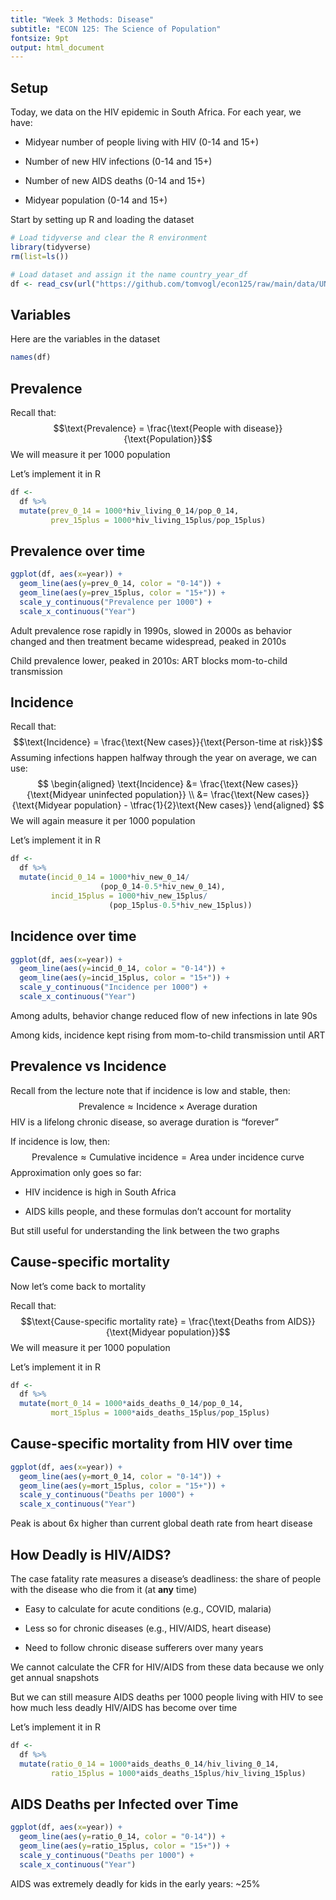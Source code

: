 ```yaml
---
title: "Week 3 Methods: Disease"
subtitle: "ECON 125: The Science of Population"
fontsize: 9pt
output: html_document
---
```


## Setup

Today, we data on the HIV epidemic in South Africa. For each year, we have:

  - Midyear number of people living with HIV (0-14 and 15+)
  
  - Number of new HIV infections (0-14 and 15+)
  
  - Number of new AIDS deaths (0-14 and 15+)
  
  - Midyear population (0-14 and 15+)

Start by setting up R and loading the dataset
```r
# Load tidyverse and clear the R environment
library(tidyverse)
rm(list=ls())

# Load dataset and assign it the name country_year_df
df <- read_csv(url("https://github.com/tomvogl/econ125/raw/main/data/UN_south_africa_hiv.csv"))
```

## Variables

Here are the variables in the dataset

```r
names(df)
```

## Prevalence

Recall that:
$$\text{Prevalence} = \frac{\text{People with disease}}{\text{Population}}$$
We will measure it per 1000 population

Let's implement it in R
```r
df <- 
  df %>% 
  mutate(prev_0_14 = 1000*hiv_living_0_14/pop_0_14,
         prev_15plus = 1000*hiv_living_15plus/pop_15plus)
```

## Prevalence over time

```r
ggplot(df, aes(x=year)) +
  geom_line(aes(y=prev_0_14, color = "0-14")) + 
  geom_line(aes(y=prev_15plus, color = "15+")) + 
  scale_y_continuous("Prevalence per 1000") + 
  scale_x_continuous("Year")
```

Adult prevalence rose rapidly in 1990s, slowed in 2000s as behavior changed and then treatment became widespread, peaked in 2010s

Child prevalence lower, peaked in 2010s: ART blocks mom-to-child transmission

## Incidence

Recall that:
$$\text{Incidence} = \frac{\text{New cases}}{\text{Person-time at risk}}$$
Assuming infections happen halfway through the year on average, we can use:
$$
\begin{aligned}
\text{Incidence} &= \frac{\text{New cases}}{\text{Midyear uninfected population}} \\
  &= \frac{\text{New cases}}{\text{Midyear population} - \tfrac{1}{2}\text{New cases}}
\end{aligned}
$$
We will again measure it per 1000 population

Let's implement it in R
```r
df <- 
  df %>% 
  mutate(incid_0_14 = 1000*hiv_new_0_14/
                    (pop_0_14-0.5*hiv_new_0_14),
         incid_15plus = 1000*hiv_new_15plus/
                      (pop_15plus-0.5*hiv_new_15plus))
```

## Incidence over time

```r
ggplot(df, aes(x=year)) +
  geom_line(aes(y=incid_0_14, color = "0-14")) + 
  geom_line(aes(y=incid_15plus, color = "15+")) + 
  scale_y_continuous("Incidence per 1000") + 
  scale_x_continuous("Year")
```

Among adults, behavior change reduced flow of new infections in late 90s

Among kids, incidence kept rising from mom-to-child transmission until ART

## Prevalence vs Incidence

Recall from the lecture note that if incidence is low and stable, then:
$$ \text{Prevalence} \approx \text{Incidence} \times \text{Average duration} $$
HIV is a lifelong chronic disease, so average duration is "forever"

If incidence is low, then:
$$ \text{Prevalence} \approx \text{Cumulative incidence} = \text{Area under incidence curve} $$
Approximation only goes so far:

- HIV incidence is high in South Africa

- AIDS kills people, and these formulas don't account for mortality

But still useful for understanding the link between the two graphs

## Cause-specific mortality

Now let's come back to mortality

Recall that:
$$\text{Cause-specific mortality rate} = \frac{\text{Deaths from AIDS}}{\text{Midyear population}}$$
We will measure it per 1000 population

Let's implement it in R
```r
df <- 
  df %>% 
  mutate(mort_0_14 = 1000*aids_deaths_0_14/pop_0_14,
         mort_15plus = 1000*aids_deaths_15plus/pop_15plus)
```

## Cause-specific mortality from HIV over time

```r
ggplot(df, aes(x=year)) +
  geom_line(aes(y=mort_0_14, color = "0-14")) + 
  geom_line(aes(y=mort_15plus, color = "15+")) + 
  scale_y_continuous("Deaths per 1000") + 
  scale_x_continuous("Year")
```

Peak is about 6x higher than current global death rate from heart disease

## How Deadly is HIV/AIDS?

The case fatality rate measures a disease's deadliness: the share of people with the disease who die from it (at **any** time)

- Easy to calculate for acute conditions (e.g., COVID, malaria)

- Less so for chronic diseases (e.g., HIV/AIDS, heart disease)

- Need to follow chronic disease sufferers over many years

We cannot calculate the CFR for HIV/AIDS from these data because we only get annual snapshots

But we can still measure AIDS deaths per 1000 people living with HIV to see how much less deadly HIV/AIDS has become over time

Let's implement it in R
```r
df <- 
  df %>% 
  mutate(ratio_0_14 = 1000*aids_deaths_0_14/hiv_living_0_14,
         ratio_15plus = 1000*aids_deaths_15plus/hiv_living_15plus)
```

## AIDS Deaths per Infected over Time

```r
ggplot(df, aes(x=year)) +
  geom_line(aes(y=ratio_0_14, color = "0-14")) + 
  geom_line(aes(y=ratio_15plus, color = "15+")) + 
  scale_y_continuous("Deaths per 1000") + 
  scale_x_continuous("Year")
```

AIDS was extremely deadly for kids in the early years: ~25%
